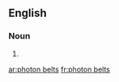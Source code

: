 ==English==

===Noun===
{{head|en|noun plural form}}

# {{plural of|photon belt|lang=en}}

[[ar:photon belts]]
[[fr:photon belts]]